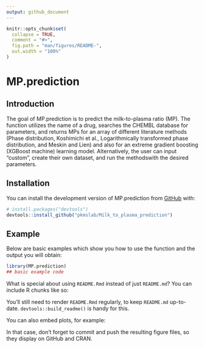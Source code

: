 ```yaml
---
output: github_document
---
```


<!-- README.md is generated from README.Rmd. Please edit that file -->

```r
knitr::opts_chunk$set(
  collapse = TRUE,
  comment = "#>",
  fig.path = "man/figures/README-",
  out.width = "100%"
)
```

# MP.prediction

<!-- badges: start -->

<!-- badges: end -->

## Introduction

The goal of MP.prediction is to predict the milk-to-plasma ratio (MP). The function utilizes the name of a drug, searches the CHEMBL database for parameters, and returns MPs for an array of different literature methods (Phase distribution, Koshimichi et al., Logarithmically transformed phase distribution, and Meskin and Lien) and also for an extreme gradient boosting (XGBoost machine) learning model. Alternatively, the user can input "custom", create their own dataset, and run the methodswith the desired parameters.

## Installation

You can install the development version of MP.prediction from [GitHub](https://github.com/) with:

``` r
# install.packages("devtools")
devtools::install_github("pkmslab/Milk_to_plasma_prediction")
```

## Example

Below are basic examples which show you how to use the function and the output you will obtain:

```r
library(MP.prediction)
## basic example code
```

What is special about using `README.Rmd` instead of just `README.md`? You can include R chunks like so:


You'll still need to render `README.Rmd` regularly, to keep `README.md` up-to-date. `devtools::build_readme()` is handy for this.

You can also embed plots, for example:

In that case, don't forget to commit and push the resulting figure files, so they display on GitHub and CRAN.
